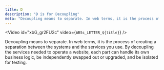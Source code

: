 ```yaml
---
title: D
description: "D is for Decoupling"
meta: "Decoupling means to separate. In web terms, it is the process of creating a separation between the systems and the services you use."
---
```


<Video id="xbG_gr2FU2c" video={`ABSs_LETTER_${title}`} />

Decoupling means to separate. In web terms, it is the process of creating a separation between the systems and the services you use. By decoupling the services needed to operate a website, each part can handle its own business logic, be independently swapped out or upgraded, and be isolated for testing.